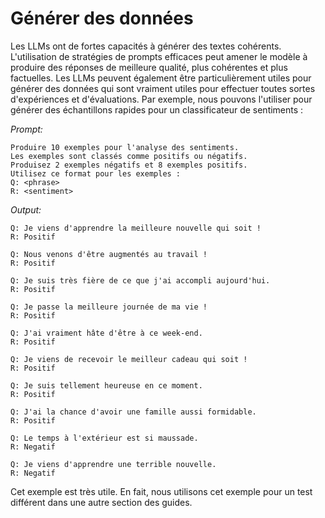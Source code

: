 # Générer des données
Les LLMs ont de fortes capacités à générer des textes cohérents. L'utilisation de stratégies de prompts efficaces peut amener le modèle à produire des réponses de meilleure qualité, plus cohérentes et plus factuelles. Les LLMs peuvent également être particulièrement utiles pour générer des données qui sont vraiment utiles pour effectuer toutes sortes d'expériences et d'évaluations. Par exemple, nous pouvons l'utiliser pour générer des échantillons rapides pour un classificateur de sentiments :

*Prompt:*
```
Produire 10 exemples pour l'analyse des sentiments. 
Les exemples sont classés comme positifs ou négatifs. 
Produisez 2 exemples négatifs et 8 exemples positifs. 
Utilisez ce format pour les exemples :
Q: <phrase>
R: <sentiment>
```

*Output:*
```
Q: Je viens d'apprendre la meilleure nouvelle qui soit !
R: Positif

Q: Nous venons d'être augmentés au travail !
R: Positif

Q: Je suis très fière de ce que j'ai accompli aujourd'hui.
R: Positif

Q: Je passe la meilleure journée de ma vie !
R: Positif

Q: J'ai vraiment hâte d'être à ce week-end.
R: Positif

Q: Je viens de recevoir le meilleur cadeau qui soit !
R: Positif

Q: Je suis tellement heureuse en ce moment.
R: Positif

Q: J'ai la chance d'avoir une famille aussi formidable.
R: Positif

Q: Le temps à l'extérieur est si maussade.
R: Negatif

Q: Je viens d'apprendre une terrible nouvelle.
R: Negatif
```

Cet exemple est très utile. En fait, nous utilisons cet exemple pour un test différent dans une autre section des guides.
